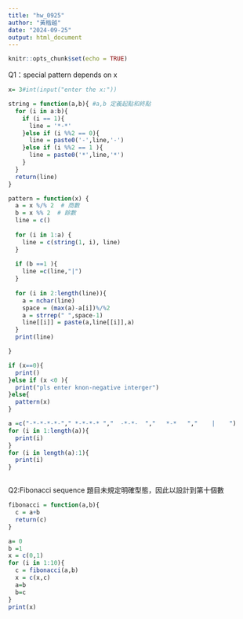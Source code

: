```yaml
---
title: "hw_0925"
author: "黃楷越"
date: "2024-09-25"
output: html_document
---
```


```r
knitr::opts_chunk$set(echo = TRUE)
```

Q1：special pattern depends on x


```r
x= 3#int(input("enter the x:"))

string = function(a,b){ #a,b 定義起點和終點
  for (i in a:b){
    if (i == 1){
      line = '*-*'
    }else if (i %%2 == 0){
      line = paste0('-',line,'-')
    }else if (i %%2 == 1 ){
      line = paste0('*',line,'*')
    }
  }
  return(line)
}

pattern = function(x) {
  a = x %/% 2  # 商數
  b = x %% 2  # 餘數
  line = c() 
  
  for (i in 1:a) {  
    line = c(string(1, i), line)  
  }
  
  if (b ==1 ){
    line =c(line,"|")
  }
  
  for (i in 2:length(line)){
    a = nchar(line)
    space = (max(a)-a[i])%/%2
    a = strrep(" ",space-1)
    line[[i]] = paste(a,line[[i]],a)
  }
  print(line)

}

if (x==0){
  print()
}else if (x <0 ){
  print("pls enter knon-negative interger")
}else{
  pattern(x)
}
```
```r
a =c("-*-*-*-*-"," *-*-*-* ","  -*-*-  ","   *-*   ","    |    ")
for (i in 1:length(a)){
  print(i)
}
for (i in length(a):1){
  print(i)
}



```

Q2:Fibonacci sequence
題目未規定明確型態，因此以設計到第十個數

```r
fibonacci = function(a,b){
  c = a+b
  return(c)
}

a= 0
b =1
x = c(0,1)
for (i in 1:10){
  c = fibonacci(a,b)
  x = c(x,c)
  a=b
  b=c
}
print(x)
```



